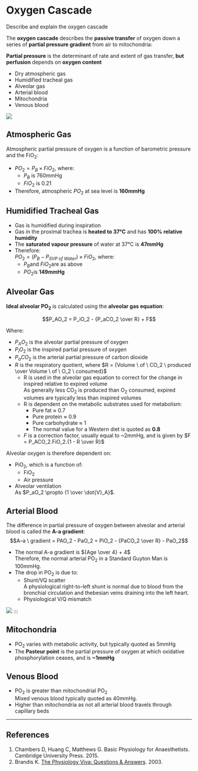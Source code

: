 # Oxygen Cascade

:::dual
Describe and explain the oxygen cascade
:::

The **oxygen cascade** describes the **passive transfer** of oxygen down a series of **partial pressure gradient** from air to mitochondria:

::: column-margin
**Partial pressure** is the determinant of rate and extent of gas transfer, **but perfusion** depends on **oxygen content**
:::

* Dry atmospheric gas
* Humidified tracheal gas
* Alveolar gas
* Arterial blood
* Mitochondria
* Venous blood


<img src="/resources/o2cascade.svg">


## Atmospheric Gas

Atmospheric partial pressure of oxygen is a function of barometric pressure and the FiO~2~:

* $PO_2 = P_B \times FiO_2$, where:
    * $P_B$ is 760mmHg
    * $FiO_2$ is 0.21
* Therefore, atmospheric $PO_2$ at sea level is **160mmHg**

## Humidified Tracheal Gas

* Gas is humidified during inspiration
* Gas in the proximal trachea is **heated to 37°C** and has **100% relative humidity**
* The **saturated vapour pressure** of water at 37°C is **47mmHg**
* Therefore:\
$PO_2 = (P_B - P_{SVP \ of \ Water}) \times FiO_2$, where:
    * $P_B$and $FiO_2$are as above
    * $PO_2$is **149mmHg**


## Alveolar Gas

**Ideal alveolar PO~2~** is calculated using the **alveolar gas equation**:

$$P_AO_2 = P_iO_2 - {P_aCO_2 \over R} + F$$

Where:

* $P_AO_2$ is the alveolar partial pressure of oxygen
* $P_iO_2$ is the inspired partial pressure of oxygen
* $P_aCO_2$ is the arterial partial pressure of carbon dioxide
* $R$ is the respiratory quotient, where $R = {Volume \ of \ CO_2 \ produced \over Volume \ of \ O_2 \ consumed}$
    * R is used in the alveolar gas equation to correct for the change in inspired relative to expired volume\
    As generally less CO~2~ is produced than O~2~ consumed, expired volumes are typically less than inspired volumes
    * R is dependent on the metabolic substrates used for metabolism: 
        * Pure fat ≈ 0.7
        * Pure protein ≈ 0.9
        * Pure carbohydrate ≈ 1
        * The normal value for a Western diet is quoted as **0.8**
  * $F$ is a correction factor, usually equal to ~2mmHg, and is given by $F = P_ACO_2.FiO_2.{1 - R \over R}$


Alveolar oxygen is therefore dependent on:

* PiO~2~, which is a function of:
    * FiO~2~
    * Air pressure
* Alveolar ventilation\
As $P_aO_2 \propto {1 \over \dot{V}_A}$.


## Arterial Blood

The difference in partial pressure of oxygen between alveolar and arterial blood is called the **A-a gradient**:
$$A–a \ gradient = PAO_2 - PaO_2 = PiO_2 - {PaCO_2 \over R}  - PaO_2$$


* The normal A-a gradient is ${Age \over 4} + 4$\
Therefore, the normal arterial PO~2~ in a Standard Guyton Man is 100mmHg.
* The drop in PO~2~ is due to:
    * Shunt/VQ scatter\
    A physiological right-to-left shunt is normal due to blood from the bronchial circulation and thebesian veins draining into the left heart.
    * Physiological V/Q mismatch

<img src="/resources/regional-ventilation-and-perfusion.svg">
:::
 
## Mitochondria

* PO~2~ varies with metabolic activity, but typically quoted as 5mmHg
* The **Pasteur point** is the partial pressure of oxygen at which oxidative phosphorylation ceases, and is **~1mmHg**

## Venous Blood

* PO~2~ is greater than mitochondrial PO~2~\
Mixed venous blood typically quoted as 40mmHg.
* Higher than mitochondria as not all arterial blood travels through capillary beds

---

## References

1. Chambers D, Huang C, Matthews G. Basic Physiology for Anaesthetists. Cambridge University Press. 2015.
2. Brandis K. [The Physiology Viva: Questions & Answers](http://www.anaesthesiamcq.com/vivabook.php). 2003.
